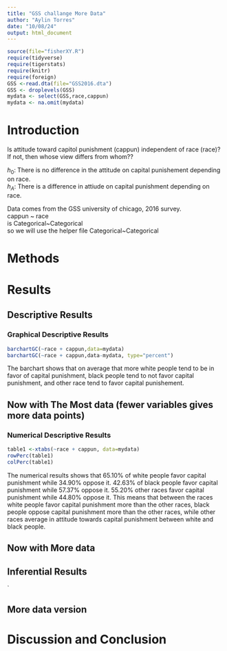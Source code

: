 ```yaml
---
title: "GSS challange More Data"
author: "Aylin Torres"
date: "10/08/24"
output: html_document
---
```








```r
source(file="fisherXY.R")
require(tidyverse)
require(tigerstats)
require(knitr)
require(foreign)
GSS <-read.dta(file="GSS2016.dta")
GSS <- droplevels(GSS)
mydata <- select(GSS,race,cappun)
mydata <- na.omit(mydata)
```

# Introduction

<!--In this section you explain what you are trying to show.  Where did the data come from?  What is the research or other question you are trying to answer?.  If you skimp in this section expect to be marked down in your grade. Paint a picture of the project a couple of paragraphs is expected!-->

Is attitude toward capitol punishment (cappun) independent of race (race)?
If not, then whose view differs from whom??

$h_0$: There is no difference in the attitude on capital punishement depending on race.  
$h_A$: There is a difference in attiude on capital punishment depending on race.

Data comes from the GSS university of chicago, 2016 survey.   
cappun ~ race   
is Categorical~Categorical    
so we will use the helper file Categorical~Categorical     



# Methods

<!--Decide on your methods:  use "variable analysis" or other appropriate descriptors.  Make sure to choose at least one graphical method and at least one numerical method. Discuss what data manipulations may be needed for example subsetting or other binning procedures and what sort of graphical displays and inferential tools will be used!-->

# Results

<!--Divide this section into two sub-sections:  One for your descriptive  results and one for your inferential results.!-->

## Descriptive Results

### Graphical Descriptive Results


```r
barchartGC(~race + cappun,data=mydata)  
barchartGC(~race + cappun,data-mydata, type="percent") 
```
The barchart shows that on average that more white people tend to be in favor of capital punishment, black people tend to not favor capital punishment, and other race tend to favor capital punishement.


<!--Graphical results here.  Make sure to show your code.  Provide appropriate labels for axes, giving units if possible, and provide a good title for the graph, too.  Use the graphical results to describe the patterns if any that exist in the data as focused toward the research question. Bottom line is to explain the features of the graph that are relevant to conforming or departing to what is expected by your null hypothesis !-->



## Now with The Most data (fewer variables gives more data points)



### Numerical Descriptive Results

<!--Numerical results go here. Use the numerical results to describe the patterns if any that exist in the data as focused toward the research question!-->

```r
table1 <-xtabs(~race + cappun, data=mydata)
rowPerc(table1)
colPerc(table1)
```
The numerical results shows that 65.10% of white people favor capital punishment while 34.90% oppose it.
42.63% of black people favor capital punishment while 57.37% oppose it. 55.20% other races favor capital punishment while 44.80% oppose it.
This means that between the races white people favor capital punishment more than the other races, black people oppose capital punishment more than the other races, while other races average in attitude towards capital punishment between white and black people.



## Now with More data



## Inferential Results

<!--State hypothesis clearly.  Make sure your discussion of the inferential test covers all the aspects that the test output produces, such as test statistic, p-value etc.  Make a decision about the null hypothesis, explain the assumptions on which the selected test/procedure was based, and why the chosen procedure satisfys the assumptions and is appropriate to answer the research question!-->

`


## More data version


# Discussion and Conclusion

<!--Discussion and conclusion here.  If you found a relationship be sure to consider whether the relationship occurs because one of the variavbles causes the other, or whether they perhasps are related for some other reason.  Watch the chapter 6 videos from the GeorgeTown videos collection.!-->
